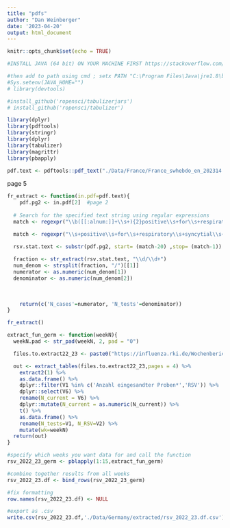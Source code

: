```yaml
---
title: "pdfs"
author: "Dan Weinberger"
date: '2023-04-20'
output: html_document
---
```


```r
knitr::opts_chunk$set(echo = TRUE)

#INSTALL JAVA (64 bit) ON YOUR MACHINE FIRST https://stackoverflow.com/questions/29522088/rjava-install-error-java-home-cannot-be-determined-from-the-registry

#then add to path using cmd ; setx PATH "C:\Program Files\Java\jre1.8\bin\server;%PATH%"
#Sys.setenv(JAVA_HOME="")
# library(devtools)

#install_github('ropensci/tabulizerjars')
# install_github('ropensci/tabulizer')

library(dplyr)
library(pdftools)
library(stringr)
library(dplyr)
library(tabulizer)
library(magrittr)
library(pbapply)
```


```r
pdf.text <- pdftools::pdf_text("./Data/France/France_swhebdo_en_202314.pdf") 
```

page 5
```r
fr_extract <- function(in.pdf=pdf.text){
    pdf.pg2 <- in.pdf[2]  #page 2
    
  # Search for the specified text string using regular expressions
  match <- regexpr("\\b([[:alnum:]]+\\s+){2}positive\\s+for\\s+respiratory\\s+syncytial\\s+virus", pdf.pg2)

  match <- regexpr("\\s+positive\\s+for\\s+respiratory\\s+syncytial\\s+virus", pdf.pg2)

  rsv.stat.text <- substr(pdf.pg2, start= (match-20) ,stop= (match-1))
  
  fraction <- str_extract(rsv.stat.text, "\\d/\\d+")
  num_denom <- strsplit(fraction, "/")[[1]]
  numerator <- as.numeric(num_denom[1])
  denominator <- as.numeric(num_denom[2])
  
   
  
    return(c('N_cases'=numerator, 'N_tests'=denominator))
}

fr_extract()


```


```r
extract_fun_germ <- function(weekN){
  weekN.pad <- str_pad(weekN, 2, pad = "0")

  files.to.extract22_23 <- paste0("https://influenza.rki.de/Wochenberichte/2022_2023/","2023-",weekN.pad,'.pdf')

  out <- extract_tables(files.to.extract22_23,pages = 4) %>%
    extract2(1) %>%
    as.data.frame() %>%
    dplyr::filter(V1 %in% c('Anzahl eingesandter Proben*','RSV')) %>%
    dplyr::select(V6) %>%
    rename(N_current = V6) %>%
    dplyr::mutate(N_current = as.numeric(N_current)) %>%
    t() %>%
    as.data.frame() %>%
    rename(N_tests=V1, N_RSV=V2) %>%
    mutate(wk=weekN)
  return(out)
}

#specify which weeks you want data for and call the function
rsv_2022_23_germ <- pblapply(1:15,extract_fun_germ)

#combine together results from all weeks
rsv_2022_23.df <- bind_rows(rsv_2022_23_germ)

#fix formatting
row.names(rsv_2022_23.df) <- NULL

#export as .csv
write.csv(rsv_2022_23.df,'./Data/Germany/extracted/rsv_2022_23.df.csv')

```



